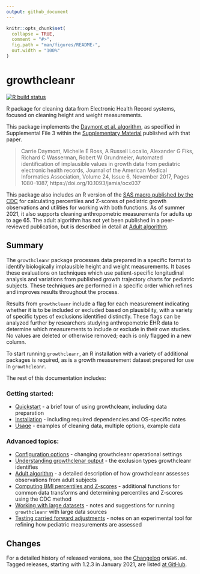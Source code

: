 ```yaml
---
output: github_document
---
```


<!-- README.md is generated from README.Rmd. Please edit that file -->

```r
knitr::opts_chunk$set(
  collapse = TRUE,
  comment = "#>",
  fig.path = "man/figures/README-",
  out.width = "100%"
)
```

# growthcleanr

<!-- badges: start -->

[![R build status](https://github.com/carriedaymont/growthcleanr/workflows/R-CMD-check/badge.svg) ](https://github.com/carriedaymont/growthcleanr/actions)

<!-- badges: end -->

R package for cleaning data from Electronic Health Record systems, focused on
cleaning height and weight measurements.

<a name="cite"></a>
This package implements the
[Daymont et al. algorithm](https://academic.oup.com/jamia/article/24/6/1080/3767271),
as specified in Supplemental File 3 within the
[Supplementary Material](https://academic.oup.com/jamia/article/24/6/1080/3767271#97610899)
published with that paper.

> Carrie Daymont, Michelle E Ross, A Russell Localio, Alexander G Fiks, Richard
> C Wasserman, Robert W Grundmeier, Automated identification of implausible
> values in growth data from pediatric electronic health records, Journal of the
> American Medical Informatics Association, Volume 24, Issue 6, November 2017,
> Pages 1080–1087, https://doi.org/10.1093/jamia/ocx037

This package also includes an R version of the
[SAS macro published by the CDC](https://www.cdc.gov/nccdphp/dnpao/growthcharts/resources/sas.htm)
for calculating percentiles and Z-scores of pediatric growth observations and
utilities for working with both functions. As of summer 2021, it also supports
cleaning anthropometric measurements for adults up to age 65. The adult
algorithm has not yet been published in a peer-reviewed publication, but is
described in detail at [Adult algorithm](articles/adult-algorithm.html).

## Summary

The `growthcleanr` package processes data prepared in a specific format to identify
biologically implausible height and weight measurements. It bases these evaluations on
techniques which use patient-specific longitudinal analysis and variations from
published growth trajectory charts for pediatric subjects. These techniques are
performed in a specific order which refines and improves results throughout the
process.

Results from `growthcleanr` include a flag for each measurement indicating whether it
is to be included or excluded based on plausibility, with a variety of specific types
of exclusions identified distinctly. These flags can be analyzed further by researchers
studying anthropometric EHR data to determine which measurements to include or exclude
in their own studies. No values are deleted or otherwise removed; each is only flagged
in a new column.

To start running `growthcleanr`, an R installation with a variety of additional
packages is required, as is a growth measurement dataset prepared for use in
`growthcleanr`.

The rest of this documentation includes:

### Getting started:

- [Quickstart](articles/quickstart.html) - a brief tour of using growthcleanr,
  including data preparation
- [Installation](articles/installation.html) - including required dependencies and
  OS-specific notes
- [Usage](articles/usage.html) - examples of cleaning data, multiple options,
  example data

### Advanced topics:

- [Configuration options](articles/configuration.html) - changing growthcleanr operational
  settings
- [Understanding growthclenar output](articles/output.html) - the exclusion
  types growthcleanr identifies
- [Adult algorithm](articles/adult-algorithm.html) - a detailed description of
  how growthcleanr assesses observations from adult subjects
- [Computing BMI percentiles and Z-scores](articles/utilities.html) - additional
  functions for common data transforms and determining percentiles and Z-scores
  using the CDC method
- [Working with large datasets](articles/large-data-sets.html) - notes and
  suggestions for running `growthcleanr` with large data sources
- [Testing carried forward adjustments](articles/adjust-carry-forward.html) -
  notes on an experimental tool for refining how pediatric measurements are assessed

## Changes

For a detailed history of released versions, see the
[Changelog](news/index.html) or`NEWS.md`. Tagged releases, starting with 1.2.3
in January 2021, are listed [at
GitHub](https://github.com/carriedaymont/growthcleanr/releases).
